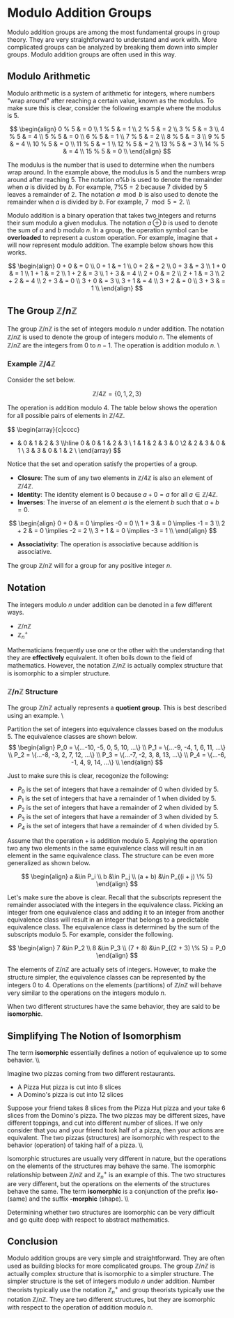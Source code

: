 # Modulo Addition Groups

Modulo addition groups are among the most fundamental groups in group theory.  They are very straightforward to understand and work with.  More complicated groups can be analyzed by breaking them down into simpler groups.  Modulo addition groups are often used in this way.

## Modulo Arithmetic

Modulo arithmetic is a system of arithmetic for integers, where numbers "wrap around" after reaching a certain value, known as the modulus.  To make sure this is clear, consider the following example where the modulus is $5$.

$$
\begin{align}
0 % 5 & = 0 \\
1 % 5 & = 1 \\
2 % 5 & = 2 \\
3 % 5 & = 3 \\
4 % 5 & = 4 \\
5 % 5 & = 0 \\
6 % 5 & = 1 \\
7 % 5 & = 2 \\
8 % 5 & = 3 \\
9 % 5 & = 4 \\
10 % 5 & = 0 \\
11 % 5 & = 1 \\
12 % 5 & = 2 \\
13 % 5 & = 3 \\
14 % 5 & = 4 \\
15 % 5 & = 0 \\
\end{align}
$$

The modulus is the number that is used to determine when the numbers wrap around.  In the example above, the modulus is $5$ and the numbers wrap around after reaching $5$.  The notation $a \% b$ is used to denote the remainder when $a$ is divided by $b$.  For example, $7 \% 5 = 2$ because $7$ divided by $5$ leaves a remainder of $2$.  The notation $a \mod b$ is also used to denote the remainder when $a$ is divided by $b$.  For example, $7 \mod 5 = 2$. \\\\

Modulo addition is a binary operation that takes two integers and returns their sum modulo a given modulus.  The notation $a \oplus b$ is used to denote the sum of $a$ and $b$ modulo $n$.  In a group, the operation symbol can be **overloaded** to represent a custom operation.   For example, imagine that $+$ will now represent modulo addition.  The example below shows how this works.

$$
\begin{align}
0 + 0 & = 0 \\
0 + 1 & = 1 \\
0 + 2 & = 2 \\
0 + 3 & = 3 \\
1 + 0 & = 1 \\
1 + 1 & = 2 \\
1 + 2 & = 3 \\
1 + 3 & = 4 \\
2 + 0 & = 2 \\
2 + 1 & = 3 \\
2 + 2 & = 4 \\
2 + 3 & = 0 \\
3 + 0 & = 3 \\
3 + 1 & = 4 \\
3 + 2 & = 0 \\
3 + 3 & = 1 \\
\end{align}
$$


## The Group $\mathbb{Z}/n\mathbb{Z}$

The group $\mathbb{Z}/n\mathbb{Z}$ is the set of integers modulo $n$ under addition.  The notation $\mathbb{Z}/n\mathbb{Z}$ is used to denote the group of integers modulo $n$.  The elements of $\mathbb{Z}/n\mathbb{Z}$ are the integers from $0$ to $n-1$.  The operation is addition modulo $n$.  \\

### Example $\mathbb{Z}/4\mathbb{Z}$

Consider the set below.

$$\mathbb{Z}/4\mathbb{Z} = \{0, 1, 2, 3\}$$

The operation is addition modulo $4$.  The table below shows the operation for all possible pairs of elements in $\mathbb{Z}/4\mathbb{Z}$.

$$
\begin{array}{c|cccc}
+ & 0 & 1 & 2 & 3 \\\hline
0 & 0 & 1 & 2 & 3 \\ 1 & 1 & 2 & 3 & 0 \\2 & 2 & 3 & 0 & 1 \\ 3 & 3 & 0 & 1 & 2 \\
\end{array}
$$

Notice that the set and operation satisfy the properties of a group.  
* **Closure**: The sum of any two elements in $\mathbb{Z}/4\mathbb{Z}$ is also an element of $\mathbb{Z}/4\mathbb{Z}$.
* **Identity**: The identity element is $0$ because $a + 0 = a$ for all $a \in \mathbb{Z}/4\mathbb{Z}$.
* **Inverses**: The inverse of an element $a$ is the element $b$ such that $a + b = 0$.  

$$
\begin{align}
0 + 0 & = 0 \implies -0 = 0 \\
1 + 3 & = 0 \implies -1 = 3 \\
2 + 2 & = 0 \implies -2 = 2 \\
3 + 1 & = 0 \implies -3 = 1 \\
\end{align}
$$

* **Associativity**: The operation is associative because addition is associative.

The group $\mathbb{Z}/n\mathbb{Z}$ will for a group for any positive integer $n$.  

## Notation

The integers modulo $n$ under addition can be denoted in a few different ways.  
* $\mathbb{Z}/n\mathbb{Z}$
* $\mathbb{Z}_n^+$

Mathematicians frequently use one or the other with the understanding that they are **effectively** equivalent. It often boils down to the field of mathematics. However, the notation $\mathbb{Z}/n\mathbb{Z}$ is actually complex structure that is isomorphic to a simpler structure. 

### $\mathbb{Z}/n\mathbb{Z}$ Structure

The group $\mathbb{Z}/n\mathbb{Z}$ actually represents a **quotient group**.   This is best described using an example.   \\

Partition the set of integers into equivalence classes based on the modulus $5$.  The equivalence classes are shown below.
$$
\begin{align}
P_0 = \{...-10, -5, 0, 5, 10, ...\} \\
P_1 = \{...-9, -4, 1, 6, 11, ...\} \\
P_2 = \{...-8, -3, 2, 7, 12, ...\} \\
P_3 = \{...-7, -2, 3, 8, 13, ...\} \\
P_4 = \{...-6, -1, 4, 9, 14, ...\} \\
\end{align}
$$

Just to make sure this is clear, recogonize the following:
* $P_0$ is the set of integers that have a remainder of $0$ when divided by $5$.
* $P_1$ is the set of integers that have a remainder of $1$ when divided by $5$.
* $P_2$ is the set of integers that have a remainder of $2$ when divided by $5$.
* $P_3$ is the set of integers that have a remainder of $3$ when divided by $5$.
* $P_4$ is the set of integers that have a remainder of $4$ when divided by $5$.

Assume that the operation $+$ is addition modulo $5$.  Applying the operation two any two elements in the same equivalence class will result in an element in the same equivalence class.  The structure can be even more generalized as shown below. 

$$
\begin{align}
a &\in P_i \\
b &\in P_j \\
(a + b) &\in P_{(i + j) \% 5}
\end{align}
$$

Let's make sure the above is clear.  Recall that the subscripts represent the remainder associated with the integers in the equivalence class.  Picking an integer from one equivalence class and adding it to an integer from another equivalence class will result in an integer that belongs to a predictable equivalence class.  The equivalence class is determined by the sum of the subscripts modulo $5$.  For example, consider the following.

$$
\begin{align}
7 &\in P_2 \\
8 &\in P_3 \\
(7 + 8) &\in P_{(2 + 3) \% 5} = P_0
\end{align}
$$

The elements of $\mathbb{Z}/n\mathbb{Z}$ are actually sets of integers.  However, to make the structure simpler, the equivalence classes can be represented by the integers $0$ to $4$.  Operations on the elements (partitions) of $\mathbb{Z}/n\mathbb{Z}$ will behave very similar to the operations on the integers modulo $n$.  

When two different structures have the same behavior, they are said to be **isomorphic**.  

## Simplifying The Notion of Isomorphism

The term **isomorphic** essentially defines a notion of equivalence up to some behavior. \\\\

Imagine two pizzas coming from two different restaurants. 
* A Pizza Hut pizza is cut into 8 slices
* A Domino's pizza is cut into 12 slices

Suppose your friend takes 8 slices from the Pizza Hut pizza and your take 6 slices from the Domino's pizza.  The two pizzas may be different sizes, have different toppings, and cut into different number of slices.  If we only consider that you and your friend took half of a pizza, then your actions are equivalent.  The two pizzas (structures) are isomorphic with respect to the behavior (operation) of taking half of a pizza.  \\\\

Isomorphic structures are usually very different in nature, but the operations on the elements of the structures may behave the same.  The isomorphic relationship between $\mathbb{Z}/n\mathbb{Z}$ and $\mathbb{Z}_n^+$ is an example of this.  The two structures are very different, but the operations on the elements of the structures behave the same.  The term **isomorphic** is a conjunction of the prefix **iso-** (same) and the suffix **-morphic** (shape). \\\\

Determining whether two structures are isomorphic can be very difficult and go quite deep with respect to abstract mathematics.


## Conclusion
Modulo addition groups are very simple and straightforward.  They are often used as building blocks for more complicated groups.  The group $\mathbb{Z}/n\mathbb{Z}$ is actually complex structure that is isomorphic to a simpler structure.  The simpler structure is the set of integers modulo $n$ under addition.  Number theorists typically use the notation $\mathbb{Z}_n^+$ and group theorists typically use the notation $\mathbb{Z}/n\mathbb{Z}$.  They are two different structures, but they are isomorphic with respect to the operation of addition modulo $n$.

